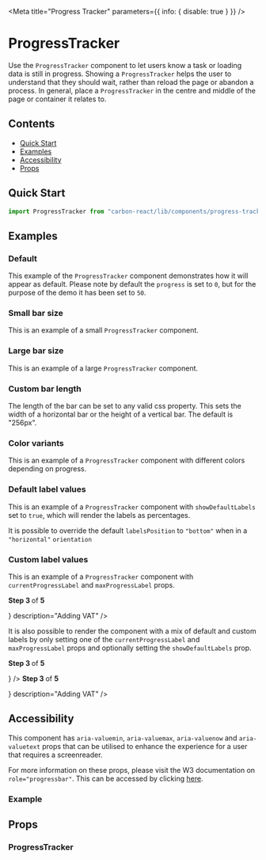 
<Meta title="Progress Tracker" parameters={{ info: { disable: true } }} />

# ProgressTracker

Use the `ProgressTracker` component to let users know a task or loading data is still in progress.
Showing a `ProgressTracker` helps the user to understand that they should wait, rather than reload the page or abandon a process.
In general, place a `ProgressTracker` in the centre and middle of the page or container it relates to.

## Contents

- [Quick Start](#quick-start)
- [Examples](#examples)
- [Accessibility](#accessibility)
- [Props](#props)

## Quick Start

```javascript
import ProgressTracker from "carbon-react/lib/components/progress-tracker";
```

## Examples

### Default

This example of the `ProgressTracker` component demonstrates how it will appear as default. Please note by default the
`progress` is set to `0`, but for the purpose of the demo it has been set to `50`.

<Canvas>
  <Story name="default">
    <div style={{ display: "flex", justifyContent: "space-around" }}>
      <ProgressTracker progress={50} />
    </div>
  </Story>
</Canvas>

### Small bar size

This is an example of a small `ProgressTracker` component.

<Canvas>
  <Story name="size - small">
    <div style={{ display: "flex", justifyContent: "space-around" }}>
      <ProgressTracker size="small" progress={50} />
    </div>
  </Story>
</Canvas>

### Large bar size

This is an example of a large `ProgressTracker` component.

<Canvas>
  <Story name="size - large">
    <div style={{ display: "flex", justifyContent: "space-around" }}>
      <ProgressTracker size="large" progress={50} />
    </div>
  </Story>
</Canvas>

### Custom bar length

The length of the bar can be set to any valid css property. This sets the width of a horizontal bar or the height of a vertical bar. The default is "256px".

<Canvas>
  <Story name="custom bar length">
    <div style={{ display: "flex", justifyContent: "space-evenly" }}>
      <ProgressTracker progress={50} length="150px" />
    </div>
  </Story>
</Canvas>

### Color variants

This is an example of a `ProgressTracker` component with different colors depending on progress.

<Canvas>
  <Story name="color variants">
    <div
      style={{ display: "flex", flexDirection: "column", alignItems: "center" }}
    >
      <ProgressTracker progress={15} currentProgressLabel="15%" />
      <ProgressTracker
        mt={2}
        progress={50}
        currentProgressLabel="50%"
      />
      <ProgressTracker
        mt={2}
        progress={100}
        currentProgressLabel="100%"
      />
      <ProgressTracker
        mt={2}
        progress={100}
        error={true}
        currentProgressLabel={'error'}
      />
    </div>
  </Story>
</Canvas>

### Default label values

This is an example of a `ProgressTracker` component with `showDefaultLabels` set to `true`, which will render the labels as
percentages.

<Canvas>
  <Story name="default label value">
    <div
      style={{ display: "flex", flexDirection: "column", alignItems: "center" }}
    >
      <ProgressTracker progress={15} showDefaultLabels descriprion="Descriptive text(optional)" />
      <ProgressTracker mt={2} progress={50} showDefaultLabels />
      <ProgressTracker mt={2} progress={100} showDefaultLabels />
      <ProgressTracker mt={2} progress={100} error={true} currentProgressLabel={'error'} />
    </div>
  </Story>
</Canvas>

It is possible to override the default `labelsPosition` to `"bottom"` when in a `"horizontal"` `orientation`

<Canvas>
  <Story name="default label value - labelsPosition bottom">
    <div
      style={{ display: "flex", flexDirection: "column", alignItems: "center" }}
    >
      <ProgressTracker
        labelsPosition="bottom"
        progress={15}
        showDefaultLabels
      />
      <ProgressTracker
        mt={2}
        labelsPosition="bottom"
        progress={50}
        showDefaultLabels
      />
      <ProgressTracker
        mt={2}
        labelsPosition="bottom"
        progress={100}
        showDefaultLabels
      />
      <ProgressTracker
        mt={2}
        labelsPosition="bottom"
        progress={100}
        error={true}
        currentProgressLabel={'error'}
      />
    </div>
  </Story>
</Canvas>

### Custom label values

This is an example of a `ProgressTracker` component with `currentProgressLabel` and `maxProgressLabel` props.

<Canvas>
  <Story name="custom label values">
    <div
      style={{ display: "flex", flexDirection: "column", alignItems: "center" }}
    >
      <ProgressTracker
        progress={50}
        currentProgressLabel="$50 of $200"
      />
      <ProgressTracker
        mt={2}
        progress={70}
        showDefaultLabels
        currentProgressLabel={<p><strong>Step 3 </strong>of <strong>5</strong></p>}
        description="Adding VAT"
      />
      <ProgressTracker
        mt={2}
        progress={100}
        currentProgressLabel="$200"
      />
      <ProgressTracker
        mt={2}
        progress={100}
        error={true}
        currentProgressLabel="error"
      />
    </div>
  </Story>
</Canvas>

It is also possible to render the component with a mix of default and custom labels by only setting one of the `currentProgressLabel`
and `maxProgressLabel` props and optionally setting the `showDefaultLabels` prop.

<Canvas>
  <Story name="default and custom label values">
    <div
      style={{ display: "flex", flexDirection: "column", alignItems: "center" }}
    >
      <ProgressTracker progress={50} currentProgressLabel="50%" />
      <ProgressTracker mt={2} progress={50} currentProgressLabel={<p><strong>Step 3 </strong>of <strong>5</strong></p>} />
      <ProgressTracker
        mt={2}
        progress={50}
        showDefaultLabels
        currentProgressLabel="50%"
        description="Adding VAT"
      />
      <ProgressTracker
        mt={2}
        progress={50}
        showDefaultLabels
        currentProgressLabel={<p><strong>Step 3 </strong>of <strong>5</strong></p>}
        description="Adding VAT"
      />
    </div>
  </Story>
</Canvas>

## Accessibility

This component has `aria-valuemin`, `aria-valuemax`, `aria-valuenow` and `aria-valuetext` props that can be utilised to enhance the experience for a user that requires a screenreader.

For more information on these props, please visit the W3 documentation on `role="progressbar"`. This can be accessed by clicking [here](https://www.w3.org/TR/wai-aria-1.1/#progressbar).

### Example

<Canvas>
  <Story name="acessibility example">
    <div style={{ display: "flex", justifyContent: "space-around" }}>
      <ProgressTracker
        currentProgressLabel="50%"
        progress={50}
        aria-valuemin={0}
        aria-valuenow={50}
        aria-valuemax={100}
        aria-valuetext="$100"
      />
    </div>
  </Story>
</Canvas>

## Props

### ProgressTracker

<StyledSystemProps of={ProgressTracker} noHeader margin />